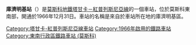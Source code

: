 {{unreferenced|time=2016-05-06T01:40:17+00:00}}
{{Infobox station 
|name          = 庫濟明基
|native_name   = Кузьминки
|native_name_lang=ru
|type          = [[莫斯科地鐵|莫斯科地鐵]]車站
|image         = Kuzminki (Кузьминки) (5063984835).jpg
|image_size    = 
|image_caption = 
|address       = [[東南行政區_(莫斯科)|東南行政區]]{{link-en|庫濟明基區|Kuzminki District}}
|borough       = [[莫斯科|莫斯科]]
|country       = [[俄羅斯|俄羅斯]]
|coordinates   = {{coord|55.7056|37.7656|display=inline,title}}
|line          = {{MOSMETRO-bull|7|text=1}}
|other         = '''[[巴士|巴士]]'''：м79、115、143、159、334、429、443、471、491、517к、551、551к、558к、595к、569、655、658、713、c799、979、1211к、1216к、1266к、Вч、Вк、т74、н5
|structure     = 
|platform      = 1個[[島式月台|島式月台]]
|depth         = 
|levels        = 1層
|tracks        = 2條
|parking       = 無
|opened        = {{start date and age|df=yes|1966|12|31}}
|closed        = 
|rebuilt       = 
|ADA           = 
|code          = 112
|owned         = 莫斯科地鐵
|zone          = 
|former        = 
|passengers    = 
|pass_year     = 
|pass_percent  = 
|pass_system   = 
|mpassengers   = 
|services      = 
|map_type      = Moscow Ring Road
|AlternativeMap= Moscow map MKAD grayscale.png
|map_overlay   = Moscow metro map including line 14.svg
|map_caption   = 
|route_map     = 
|map_state     = collapsed
}}
'''庫濟明基站'''（{{lang-rus|Кузьминки|Kuzminki}}）是[[莫斯科地鐵|莫斯科地鐵]][[塔甘卡－紅普列斯尼亞線|塔甘卡－紅普列斯尼亞線]]的一個車站，位於莫斯科東南部，開通於1966年12月31日。車站的名稱是來自於車站所在地的庫濟明基區。
{{塔甘卡－紅普列斯尼亞線}}
[[Category:塔甘卡-紅普列斯尼亞線車站|Category:塔甘卡-紅普列斯尼亞線車站]]
[[Category:1966年啟用的鐵路車站|Category:1966年啟用的鐵路車站]]
[[Category:東南行政區鐵路車站_(莫斯科)|Category:東南行政區鐵路車站 (莫斯科)]]
{{铁路车站小作品}}